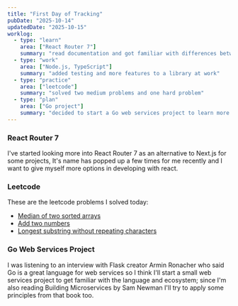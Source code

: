 ```yaml
---
title: "First Day of Tracking"
pubDate: "2025-10-14"
updatedDate: "2025-10-15"
worklog:
  - type: "learn"
    area: ["React Router 7"]
    summary: "read documentation and got familiar with differences between it and Next.js"
  - type: "work"
    area: ["Node.js, TypeScript"]
    summary: "added testing and more features to a library at work"
  - type: "practice"
    area: ["leetcode"]
    summary: "solved two medium problems and one hard problem"
  - type: "plan"
    area: ["Go project"]
    summary: "decided to start a Go web services project to learn more about the language and ecosystem"
---
```


### React Router 7

I've started looking more into React Router 7 as an alternative to Next.js for some projects, It's name has popped up a few times for me recently and I want to give myself more options in developing with react.

### Leetcode

These are the leetcode problems I solved today:

- [Median of two sorted arrays](https://leetcode.com/problems/median-of-two-sorted-arrays/)
- [Add two numbers](https://leetcode.com/problems/add-two-numbers/)
- [Longest substring without repeating characters](https://leetcode.com/problems/longest-substring-without-repeating-characters/)

### Go Web Services Project

I was listening to an interview with Flask creator Armin Ronacher who said Go is a great language for web services so I think I'll start a small web services project to get familiar with the language and ecosystem; since I'm also reading Building Microservices by Sam Newman I'll try to apply some principles from that book too.
